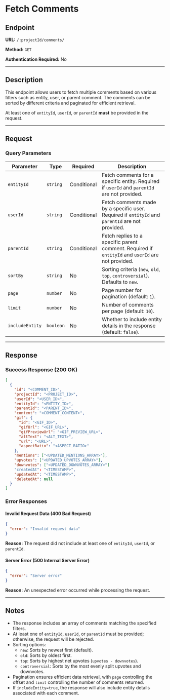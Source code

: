 # Fetch Comments

## Endpoint

**URL:** `/:projectId/comments/`

**Method:** `GET`

**Authentication Required:** No

----------

## Description

This endpoint allows users to fetch multiple comments based on various filters such as entity, user, or parent comment. The comments can be sorted by different criteria and paginated for efficient retrieval.

At least one of `entityId`, `userId`, or `parentId` **must** be provided in the request.

----------

## Request

### Query Parameters


| Parameter       | Type     | Required | Description |
|---------------|----------|----------|-------------|
| `entityId`    | `string` | Conditional | Fetch comments for a specific entity. Required if `userId` and `parentId` are not provided. |
| `userId`      | `string` | Conditional | Fetch comments made by a specific user. Required if `entityId` and `parentId` are not provided. |
| `parentId`    | `string` | Conditional | Fetch replies to a specific parent comment. Required if `entityId` and `userId` are not provided. |
| `sortBy`      | `string` | No | Sorting criteria (`new`, `old`, `top`, `controversial`). Defaults to `new`. |
| `page`        | `number` | No | Page number for pagination (default: `1`). |
| `limit`       | `number` | No | Number of comments per page (default: `10`). |
| `includeEntity` | `boolean` | No | Whether to include entity details in the response (default: `false`). |


----------

## Response

### Success Response (200 OK)

```json
[
  {
    "id": "<COMMENT_ID>",
    "projectId": "<PROJECT_ID>",
    "userId": "<USER_ID>",
    "entityId": "<ENTITY_ID>",
    "parentId": "<PARENT_ID>",
    "content": "<COMMENT_CONTENT>",
    "gif": {
      "id": "<GIF_ID>",
      "gifUrl": "<GIF_URL>",
      "gifPreviewUrl": "<GIF_PREVIEW_URL>",
      "altText": "<ALT_TEXT>",
      "url": "<URL>",
      "aspectRatio": "<ASPECT_RATIO>"
    },
    "mentions": ["<UPDATED_MENTIONS_ARRAY>"],
    "upvotes": ["<UPDATED_UPVOTES_ARRAY>"],
    "downvotes": ["<UPDATED_DOWNVOTES_ARRAY>"]
    "createdAt": "<TIMESTAMP>",
    "updatedAt": "<TIMESTAMP>",
    "deletedAt": null
  }
]
```

### Error Responses

#### Invalid Request Data (400 Bad Request)

```json
{
  "error": "Invalid request data"
}
```

**Reason:** The request did not include at least one of `entityId`, `userId`, or `parentId`.

#### Server Error (500 Internal Server Error)

```json
{
  "error": "Server error"
}
```

**Reason:** An unexpected error occurred while processing the request.

----------

## Notes

-   The response includes an array of comments matching the specified filters.
-   At least one of `entityId`, `userId`, or `parentId` must be provided; otherwise, the request will be rejected.
-   Sorting options:
    -   `new`: Sorts by newest first (default).
    -   `old`: Sorts by oldest first.
    -   `top`: Sorts by highest net upvotes (`upvotes - downvotes`).
    -   `controversial`: Sorts by the most evenly split upvotes and downvotes.
-   Pagination ensures efficient data retrieval, with `page` controlling the offset and `limit` controlling the number of comments returned.
-   If `includeEntity=true`, the response will also include entity details associated with each comment.